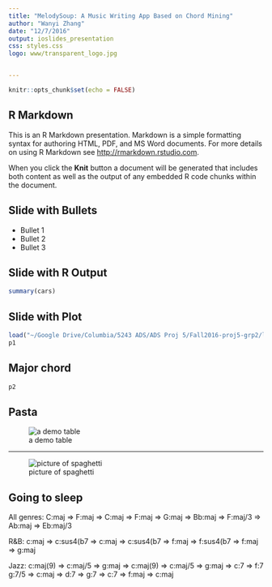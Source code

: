 ```yaml
---
title: "MelodySoup: A Music Writing App Based on Chord Mining"
author: "Wanyi Zhang"
date: "12/7/2016"
output: ioslides_presentation
css: styles.css
logo: www/transparent_logo.jpg


---
```

```r
knitr::opts_chunk$set(echo = FALSE)
```

## R Markdown

This is an R Markdown presentation. Markdown is a simple formatting syntax for authoring HTML, PDF, and MS Word documents. For more details on using R Markdown see <http://rmarkdown.rstudio.com>.

When you click the **Knit** button a document will be generated that includes both content as well as the output of any embedded R code chunks within the document.

## Slide with Bullets

- Bullet 1
- Bullet 2
- Bullet 3

## Slide with R Output

```r
summary(cars)
```

## Slide with Plot

```r
load("~/Google Drive/Columbia/5243 ADS/ADS Proj 5/Fall2016-proj5-grp2/lib/ioSlides/EDA_plot/EDA_plot.RData")
p1
```
  
## Major chord
```r
p2
```




## Pasta
![a demo table](Fall2016-proj5-grp2/figs/12keys-with-chords.png)

----

![picture of spaghetti](Fall2016-proj5-grp2/figs/12keys-with-chords.png)

## Going to sleep

All genres:
C:maj => F:maj => C:maj => F:maj => G:maj => Bb:maj => F:maj/3 => Ab:maj => Eb:maj/3

R&B:
c:maj => c:sus4(b7 => c:maj => c:sus4(b7 => f:maj => f:sus4(b7 => f:maj => g:maj

Jazz:
c:maj(9) => c:maj/5 => g:maj => c:maj(9) => c:maj/5 => g:maj => c:7 => f:7
g:7/5 => c:maj => d:7 => g:7 => c:7 => f:maj => c:maj
